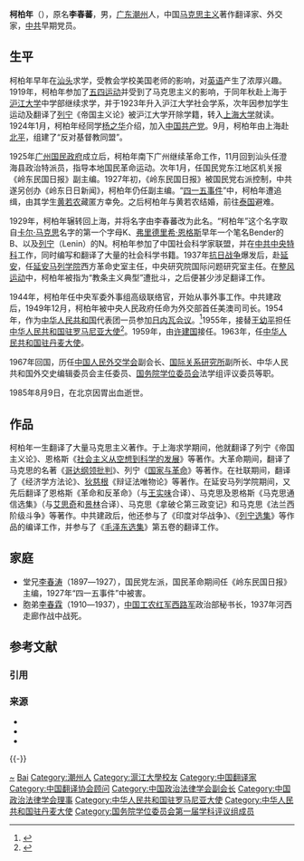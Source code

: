 '''柯柏年'''（{{bd|1904年|5月26日|1985年|8月9日}}），原名'''李春蕃'''，男，[[广东|广东]][[潮州|潮州]]人，中国[[马克思主义|马克思主义]]著作翻译家、外交家，[[中共|中共]]早期党员。

== 生平 ==
柯柏年早年在[[汕头|汕头]]求学，受教会学校美国老师的影响，对[[英语|英语]]产生了浓厚兴趣。1919年，柯柏年参加了[[五四运动|五四运动]]并受到了马克思主义的影响，于同年秋赴上海于[[沪江大学|沪江大学]]中学部继续求学，并于1923年升入沪江大学社会学系，次年因参加学生运动及翻译了[[列宁|列宁]]《帝国主义论》被沪江大学开除学籍，转入[[上海大学_(民国)|上海大学]]就读。1924年1月，柯柏年经同学[[杨之华|杨之华]]介绍，加入[[中国共产党|中国共产党]]。9月，柯柏年由上海赴[[北平|北平]]，组建了“反对基督教同盟”。

1925年[[广州国民政府|广州国民政府]]成立后，柯柏年南下广州继续革命工作，11月回到汕头任澄海县政治特派员，指导本地国民革命运动。次年1月，任国民党东江地区机关报《岭东民国日报》副主编。1927年初，《岭东民国日报》被国民党右派控制，中共遂另创办《岭东日日新闻》，柯柏年仍任副主编。“[[四一五事件|四一五事件]]”中，柯柏年遭追缉，由其学生[[黄若农|黄若农]]藏匿方幸免。之后柯柏年与黄若农结婚，前往[[泰国|泰国]]避难。

1929年，柯柏年辗转回上海，并将名字由李春蕃改为此名。“柯柏年”这个名字取自[[卡尔·马克思|卡尔·马克思]]名字的第一个字母K、[[弗里德里希·恩格斯|弗里德里希·恩格斯]]早年一个笔名Bender的B、以及[[列宁|列宁]]（Lenin）的N。柯柏年参加了中国社会科学家联盟，并在[[中共中央特科|中共中央特科]]工作，同时编写和翻译了大量的社会科学书籍。1937年[[抗日战争|抗日战争]]爆发后，赴[[延安|延安]]，任[[延安马列学院|延安马列学院]]西方革命史室主任，中央研究院国际问题研究室主任。在[[整风运动|整风运动]]中，柯柏年被指为“教条主义典型”遭批斗，之后便甚少涉足翻译工作。

1944年，柯柏年任中央军委外事组高级联络官，开始从事外事工作。中共建政后，1949年12月，柯柏年被中央人民政府任命为外交部首任美澳司司长。1954年，作为[[中华人民共和国|中华人民共和国]]代表团一员参加[[日内瓦会议_(1954年)|日内瓦会议]]。<ref>{{cite web |author1=李亚平 |title=周恩来在日内瓦会议上的外交艺术 |url=http://dangshi.people.com.cn/GB/85038/11921000.html |date=2010-06-21|website=人民网-中国共产党新闻网 |accessdate=2019-01-11 |archive-url=https://web.archive.org/web/20190111232449/http://dangshi.people.com.cn/GB/85038/11921000.html |archive-date=2019年1月11日 |dead-url=yes }}</ref>1955年，接替[[王幼平|王幼平]]担任[[中国驻罗马尼亚大使列表|中华人民共和国驻罗马尼亚大使]]<ref>{{cite web|author=中华人民共和国外交部|title=中国驻罗尼亚历任大使|url=http://www.fmprc.gov.cn/chn/gxh/zlb/zgwjrw/2167/2172/t9233.htm|publisher=中华人民共和国外交部|accessdate=2012-03-03}}</ref>。1959年，由[[许建国|许建国]]接任。1963年，任[[中国驻丹麦大使列表|中华人民共和国驻丹麦大使]]。

1967年回国，历任[[中国人民外交学会|中国人民外交学会]]副会长、[[国际关系研究所|国际关系研究所]]副所长、中华人民共和国外交史编辑委员会主任委员、[[国务院学位委员会|国务院学位委员会]]法学组评议委员等职。

1985年8月9日，在北京因胃出血逝世。

== 作品 ==
柯柏年一生翻译了大量马克思主义著作。于上海求学期间，他就翻译了列宁《帝国主义论》、恩格斯《[[社会主义从空想到科学的发展|社会主义从空想到科学的发展]]》等著作。大革命期间，翻译了马克思的名著《[[哥达纲领批判|哥达纲领批判]]》、列宁《[[国家与革命|国家与革命]]》等著作。在社联期间，翻译了{{link-en|约翰·内维尔·凯恩斯|John Neville Keynes}}《经济学方法论》、[[狄慈根|狄慈根]]《辩证法唯物论》等著作。在延安马列学院期间，又先后翻译了恩格斯《革命和反革命》（与[[王实味|王实味]]合译）、马克思及恩格斯《马克思通信选集》（与[[艾思奇|艾思奇]]和[[景林|景林]]合译）、马克思《拿破仑第三政变记》和马克思《法兰西阶级斗争》等著作。中共建政后，他还参与了《印度对华战争》、《[[列宁选集|列宁选集]]》等作品的编译工作，并参与了《[[毛泽东选集|毛泽东选集]]》第五卷的翻译工作。

== 家庭 ==
*堂兄[[李春涛|李春涛]]（1897―1927），国民党左派，国民革命期间任《岭东民国日报》主编，1927年“四一五事件”中被害。
*胞弟[[李春霖|李春霖]]（1910―1937），[[中国工农红军西路军|中国工农红军西路军]]政治部秘书长，1937年河西走廊作战中战死。

== 参考文献 ==
=== 引用 ===
{{Reflist}}

=== 来源 ===
* {{cite news |author = 李魁庆 |title = 历经沧桑淡泊名利——缅怀潮籍外交家、翻译家柯柏年 |newspaper = 汕头日报 |date = 2005-06-05 }}
* {{cite journal |authors = 刘庆和、李珍军 |year = 2011 |issue = 10 |title=著名马列原著翻译家柯柏年 |journal=红广角 |pages=17-24 }}
* {{cite journal |author=李珍军 |year = 2016 |issue = 8 |title=柯柏年与马列主义在华早期传播 |journal=百年潮 |pages=57-60 }}

{{-}}
{{start box}}
{{s-dip}}
{{succession box|[[王幼平|王幼平]]|[[许建国_(政治人物)|許建國]]|[[中国驻罗马尼亚大使列表|中华人民共和国驻罗马尼亚大使]]|1955年2月－1959年4月}}
{{succession box|[[王森_(外交官)|王森]]|[[岳良|岳良]]|[[中国驻丹麦大使列表|中华人民共和国驻丹麦大使]]|1963年11月－1966年}}
{{end box}}

{{马克思主义在中国的早期传播}}
{{国务院学位委员会第一届学科评议组/法学}}
{{Navboxes 
| title  = 柯柏年在[[中国政治法律学会|中国政治法律学会]]的职务
| list1  =
{{中国政治法律学会第一届理事会}}
{{中国政治法律学会第三届理事会}}
{{中国政治法律学会第四届理事会}}
}}
{{Navboxes 
| title  = 柯柏年在[[中国翻译协会|中国翻译协会]]的职务
| list1  =
{{中国翻译工作者协会第一届理事会}}
}}

{{Authority control}}
{{DEFAULTSORT:Ke柯}}
[[Category:李姓|~]]
[[Category:柯姓|Bai]]
[[Category:潮州人|Category:潮州人]]
[[Category:滬江大學校友|Category:滬江大學校友]]
[[Category:中国翻译家|Category:中国翻译家]]
[[Category:中国翻译协会顾问|Category:中国翻译协会顾问]]
[[Category:中国政治法律学会副会长|Category:中国政治法律学会副会长]]
[[Category:中国政治法律学会理事|Category:中国政治法律学会理事]]
[[Category:中华人民共和国驻罗马尼亚大使|Category:中华人民共和国驻罗马尼亚大使]]
[[Category:中华人民共和国驻丹麦大使|Category:中华人民共和国驻丹麦大使]]
[[Category:国务院学位委员会第一届学科评议组成员|Category:国务院学位委员会第一届学科评议组成员]]
